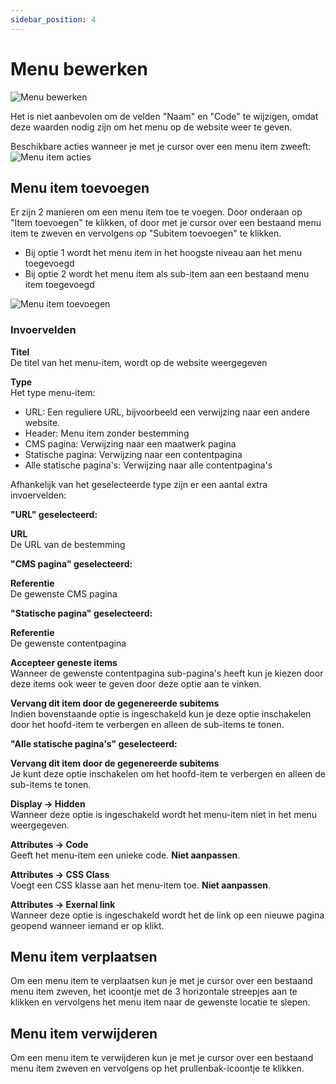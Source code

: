 ```yaml
---
sidebar_position: 4
---
```


# Menu bewerken

![Menu bewerken](/img/contentpaginas/menu-bewerken.png)

Het is niet aanbevolen om de velden "Naam" en "Code" te wijzigen, omdat deze waarden nodig zijn om het menu op de website weer te geven.

Beschikbare acties wanneer je met je cursor over een menu item zweeft:  
![Menu item acties](/img/contentpaginas/menu-bewerken-menu-item-acties.png)

## Menu item toevoegen

Er zijn 2 manieren om een menu item toe te voegen. Door onderaan op "Item toevoegen" te klikken, of door met je cursor over een bestaand menu item te zweven en vervolgens op "Subitem toevoegen" te klikken.

-   Bij optie 1 wordt het menu item in het hoogste niveau aan het menu toegevoegd
-   Bij optie 2 wordt het menu item als sub-item aan een bestaand menu item toegevoegd

![Menu item toevoegen](/img/contentpaginas/menu-bewerken-menu-item-toevoegen.png)

### Invoervelden

**Titel**  
De titel van het menu-item, wordt op de website weergegeven

**Type**  
Het type menu-item:

-   URL: Een reguliere URL, bijvoorbeeld een verwijzing naar een andere website.
-   Header: Menu item zonder bestemming
-   CMS pagina: Verwijzing naar een maatwerk pagina
-   Statische pagina: Verwijzing naar een contentpagina
-   Alle statische pagina's: Verwijzing naar alle contentpagina's

Afhankelijk van het geselecteerde type zijn er een aantal extra invoervelden:

**"URL" geselecteerd:**

**URL**  
De URL van de bestemming

**"CMS pagina" geselecteerd:**

**Referentie**  
De gewenste CMS pagina

**"Statische pagina" geselecteerd:**

**Referentie**  
De gewenste contentpagina

**Accepteer geneste items**  
Wanneer de gewenste contentpagina sub-pagina's heeft kun je kiezen door deze items ook weer te geven door deze optie aan te vinken.

**Vervang dit item door de gegenereerde subitems**  
Indien bovenstaande optie is ingeschakeld kun je deze optie inschakelen door het hoofd-item te verbergen en alleen de sub-items te tonen.

**"Alle statische pagina's" geselecteerd:**

**Vervang dit item door de gegenereerde subitems**  
Je kunt deze optie inschakelen om het hoofd-item te verbergen en alleen de sub-items te tonen.

**Display &rarr; Hidden**  
Wanneer deze optie is ingeschakeld wordt het menu-item niet in het menu weergegeven.

**Attributes &rarr; Code**  
Geeft het menu-item een unieke code. **Niet aanpassen**.

**Attributes &rarr; CSS Class**  
Voegt een CSS klasse aan het menu-item toe. **Niet aanpassen**.

**Attributes &rarr; Exernal link**  
Wanneer deze optie is ingeschakeld wordt het de link op een nieuwe pagina geopend wanneer iemand er op klikt.

## Menu item verplaatsen

Om een menu item te verplaatsen kun je met je cursor over een bestaand menu item zweven, het icoontje met de 3 horizontale streepjes aan te klikken en vervolgens het menu item naar de gewenste locatie te slepen.

## Menu item verwijderen

Om een menu item te verwijderen kun je met je cursor over een bestaand menu item zweven en vervolgens op het prullenbak-icoontje te klikken.
